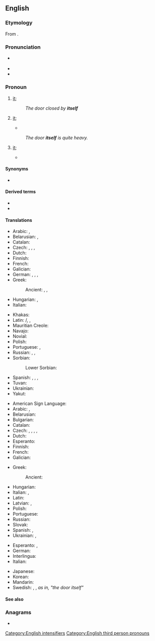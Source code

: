 {{also|it self}}
==English==

===Etymology===
From {{suffix|en|it|self}}.

===Pronunciation===
* {{a|GA|RP}} {{IPA|en|/ɪtˈsɛlf/}}
* {{audio|en|en-us-itself.ogg|Audio (US)}}
* {{rhymes|en|ɛlf}}

===Pronoun===
{{en-pron|desc=the third person singular, neuter, personal pronoun|the reflexive form of|it|masculine|himself|feminine|herself|plural|themselves}}

# {{lb|en|reflexive pronoun}} [[it]]; {{non-gloss definition|A thing as the object of a verb or preposition that also appears as the subject}}
#: ''The door closed by '''itself'''''
# {{lb|en|emphatic}} [[it]]; {{non-gloss definition|used to intensify the subject, especially to emphasize that it is the only participant in the predicate}}
#* {{RQ:Burton Melancholy|part=II|section=2|member=6|subsection=iv|page=298|edition=5th|passage=Beautie alone is a ſoveraigne remedy againſt feare,griefe,and all melancholy fits; a charm,as ''Peter de la Seine'' and many other writers affirme,a banquet '''it ſelfe''';he gives inſtance in diſcontented ''Menelaus'' that was ſo often freed by ''Helenas'' faire face: and <sup>h</sup>''Tully, 3 Tusc.'' cites Epicurus as a chiefe patron of this Tenent.}}
#: ''The door '''itself''' is quite heavy.''
# {{lb|en|emphatic|archaic}} [[it]]; {{n-g|used to refer back to an earlier subject}}
#* {{quote-book|en|year=1842|author=Andrew Ure|title=A Dictionary of Arts, Manufactures and Mines|passage=The oil by degrees gets covered with a curdy mass, which after some time settles to the bottom, while '''itself''' becomes limpid and colorless.}}

====Synonyms====
* {{l|en|itsself}} {{q|obsolete}}

====Derived terms====
* {{l|en|in-itselfness}}
* {{l|en|thing-in-itself}}

====Translations====
{{trans-top|(reflexive) it}}
* Arabic: {{t|ar|نَفْسُهُ|m}}, {{t|ar|نَفْسُهَا|f}}
* Belarusian: {{t|be|сябе́}}, {{t|be|-цца}} {{qualifier|verb ending}}
* Catalan: {{t+|ca|es}}
* Czech: {{t+|cs|sám}}, {{t+|cs|se}}, {{t+|cs|sebe}}, {{t|cs|[[sám]] [[sebe]]}}
* Dutch: {{t+|nl|zichzelf}}
* Finnish: {{t+|fi|itsensä}}
* French: {{t+|fr|se}}
* Galician: {{t+|gl|se}}
* German: {{t|de|von selbst}}, {{t|de|von allein}}, {{t+|de|selbst}}, {{t|de|sich selbst}}
* Greek:
*: Ancient: {{t|grc|ἑαυτό}}, {{t|grc|ἑαυτῷ}}, {{t|grc|ἑαυτοῦ}}
* Hungarian: {{q|nominative}} {{t+|hu|maga}}, {{q|accusative}} {{t+|hu|magát}}
* Italian: {{t+|it|sé|m|f}}
{{trans-mid}}
* Khakas: {{t|kjh|позы}}
* Latin: {{t+|la|sē}}/{{t|la|sēsē}}, {{t|la|sibi}}, {{t+|la|suī}}
* Mauritian Creole: {{t|mfe|limem}}
* Navajo: {{t|nv|tʼáá bí}}
* Novial: {{t|nov|se}}
* Polish: {{t+|pl|się}}
* Portuguese: {{t+|pt|se}}, {{t|pt|[[a]] [[si]] [[mesmo]]}}
* Russian: {{t+|ru|-ся}}, {{t+|ru|себя́}}, {{t|ru|[[сам]] [[себя́]]}}
* Sorbian:
*: Lower Sorbian: {{t|dsb|se}}
* Spanish: {{t+|es|se}}, {{t+|es|solo}}, {{t|es|a si mismo}}, {{t|es|por si mismo}}
* Tuvan: {{t|tyv|боду}}
* Ukrainian: {{t|uk|се́бе}}
* Yakut: {{t|sah|бэйэтэ}}
{{trans-bottom}}

{{trans-top|(emphatic) it}}
* American Sign Language: {{t|ase|A@Chesthigh SmallFrontandback}}
* Arabic: {{t|ar|نَفْسُهُ|m}}, {{t|ar|نَفْسُهَا|f}}
* Belarusian: {{t|be|[[яно́]] [[сам|само́]]|n}}
* Bulgarian: {{t+|bg|самият}}
* Catalan: {{t+|ca|mateix}}
* Czech: {{t+|cs|sám}}, {{t+|cs|samotný}}, {{t|cs|o sobě}}, {{t|cs|sám o sobě}}, {{t|cs|jako takový}}
* Dutch: {{t+|nl|zelf}}
* Esperanto: {{t+|eo|mem}}
* Finnish: {{t+|fi|itse}}
* French: {{t+|fr|soi-même}}
* Galician: {{t+|gl|mesmo}}
{{trans-mid}}
* Greek:
*: Ancient: {{t|grc|αὐτό}}
* Hungarian: {{t+|hu|maga}}
* Italian: {{t|it|se stesso|m}}, {{t|it|sé stesso|m}}
* Latin: {{t+|la|ipsum}}
* Latvian: {{t|lv|viņš pats|m}}, {{t|lv|viņa pati|f}}
* Polish: {{t|pl|[[ono]] [[samo]]|n}}
* Portuguese: {{t|pt|[[ele]]/[[ela]] [[mesmo]]}}
* Russian: {{t|ru|[[оно́]] [[сам|само́]]}}
* Slovak: {{t|sk|ono samo|n}}
* Spanish: {{t|es|sí mismo}}, {{t+|es|mismo}}
* Ukrainian: {{t|uk|[[воно́]] [[сам|само́]]|n}}, {{t|uk|само́}}
{{trans-bottom}}

{{checktrans-top}}
* Esperanto: {{t+check|eo|si}}, {{t+check|eo|mem}}
* German: {{t-check|de|sich selbst}}
* Interlingua: {{t-check|ia|ipse}}
* Italian: {{t-check|it|se stesso}}
{{trans-mid}}
* Japanese: {{t-check|ja|それ自身|tr=それじしん, sore jishin|sc=Jpan}}
* Korean: {{t-check|ko|그것 자체}}
* Mandarin: {{t+check|cmn|它本身|tr=tā běn shēn}}
* Swedish: {{t+check|sv|sig}}, {{t-check|sv|sig själv}} {{q|reflexive}}, {{t+check|sv|i sig}} ''as in, "the door itself"''
{{trans-bottom}}

====See also====
{{English personal pronouns}}

===Anagrams===
* {{anagrams|en|a=efilst|filets|fistle|fliest|flites|stifle}}

[[Category:English intensifiers]]
[[Category:English third person pronouns]]